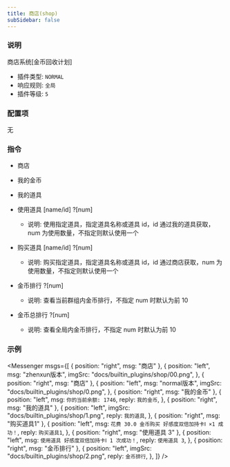 ```yaml
---
title: 商店(shop)
subSidebar: false
---
```



### 说明

商店系统[金币回收计划]

- 插件类型: `NORMAL`
- 响应规则: `全局`
- 插件等级: `5`

### 配置项

无

### 指令

- 商店

- 我的金币

- 我的道具

- 使用道具 [name/id] ?[num]

  - 说明: 使用指定道具，指定道具名称或道具 id，id 通过我的道具获取，num 为使用数量，不指定则默认使用一个

- 购买道具 [name/id] ?[num]

  - 说明: 购买指定道具，指定道具名称或道具 id，id 通过商店获取，num 为使用数量，不指定则默认使用一个

- 金币排行 ?[num]
  - 说明: 查看当前群组内金币排行，不指定 num 时默认为前 10
- 金币总排行 ?[num]
  - 说明: 查看全局内金币排行，不指定 num 时默认为前 10

### 示例

<Messenger
  msgs={[
    { position: "right", msg: "商店" },
    {
      position: "left",
      msg: "zhenxun版本",
      imgSrc: "docs/builtin_plugins/shop/00.png",
    },
    { position: "right", msg: "商店" },
    {
      position: "left",
      msg: "normal版本",
      imgSrc: "docs/builtin_plugins/shop/0.png",
    },
    { position: "right", msg: "我的金币" },
    {
      position: "left",
      msg: `你的当前余额: 1746`,
      reply: `我的金币`,
    },
    { position: "right", msg: "我的道具" },
    {
      position: "left",
      imgSrc: "docs/builtin_plugins/shop/1.png",
      reply: `我的道具`,
    },
    { position: "right", msg: "购买道具1" },
    {
      position: "left",
      msg: `花费 30.0 金币购买 好感度双倍加持卡Ⅰ ×1 成功！`,
      reply: `购买道具1`,
    },
    { position: "right", msg: "使用道具 3" },
    {
      position: "left",
      msg: `使用道具 好感度双倍加持卡Ⅰ 1 次成功！`,
      reply: `使用道具 3`,
    },
    { position: "right", msg: "金币排行" },
    {
      position: "left",
      imgSrc: "docs/builtin_plugins/shop/2.png",
      reply: `金币排行`,
    },
  ]}
/>

